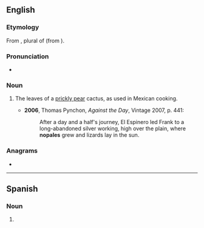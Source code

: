 ==English==

===Etymology===
From {{etyl|es|en}} {{m|es|nopales}}, plural of {{m|es|nopal}} (from {{etyl|nah|en}}).

===Pronunciation===
* {{a|UK}} {{IPA|/nəʊˈpɑːlɛz/|lang=en}}

===Noun===
{{en-plural noun}}

# {{lb|en|plurale tantum}} The leaves of a [[prickly pear]] cactus, as used in Mexican cooking.
#* '''2006''', Thomas Pynchon, ''Against the Day'', Vintage 2007, p. 441:
#*: After a day and a half's journey, El Espinero led Frank to a long-abandoned silver working, high over the plain, where '''nopales''' grew and lizards lay in the sun.

===Anagrams===
* {{anagrams|en|epalons|palones}}

----

==Spanish==

===Noun===
{{head|es|noun form|g=m-p}}

# {{plural of|nopal|lang=es}}